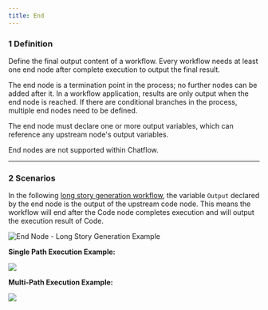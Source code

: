 ```yaml
---
title: End
---
```



### 1 Definition

Define the final output content of a workflow. Every workflow needs at least one end node after complete execution to output the final result.

The end node is a termination point in the process; no further nodes can be added after it. In a workflow application, results are only output when the end node is reached. If there are conditional branches in the process, multiple end nodes need to be defined.

The end node must declare one or more output variables, which can reference any upstream node's output variables.

<Info>
End nodes are not supported within Chatflow.
</Info>

***

### 2 Scenarios

In the following [long story generation workflow](iteration.md#example-2-long-article-iterative-generation-another-scheduling-method), the variable `Output` declared by the end node is the output of the upstream code node. This means the workflow will end after the Code node completes execution and will output the execution result of Code.

![End Node - Long Story Generation Example](https://assets-docs.dify.ai/dify-enterprise-mintlify/en/guides/workflow/node/a103792790447c1725c1da1176334cae.png)

**Single Path Execution Example:**

![](https://assets-docs.dify.ai/dify-enterprise-mintlify/en/guides/workflow/node/9e43961344d318e09af8d64464d81774.png)

**Multi-Path Execution Example:**

![](https://assets-docs.dify.ai/dify-enterprise-mintlify/en/guides/workflow/node/3cb3f5fea376265bede0a4ac5bcc1ddc.png)
